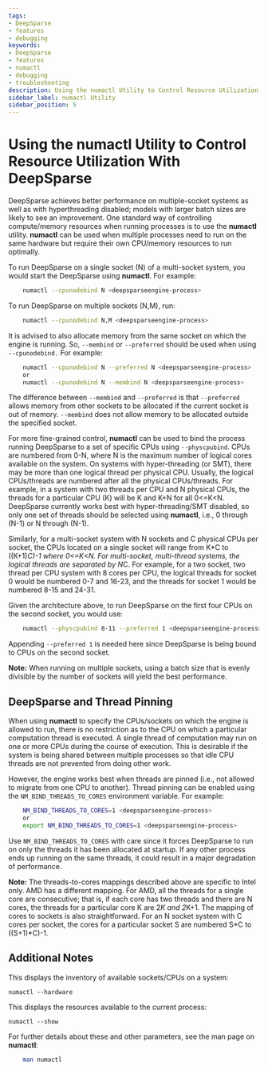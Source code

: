 ```yaml
---
tags:
- DeepSparse
- features
- debugging
keywords:
- DeepSparse 
- features
- numactl
- debugging
- troubleshooting
description: Using the numactl Utility to Control Resource Utilization With DeepSparse
sidebar_label: numactl Utility
sidebar_position: 5
---
```


# Using the numactl Utility to Control Resource Utilization With DeepSparse

DeepSparse achieves better performance on multiple-socket systems as well as with hyperthreading disabled; models with larger batch sizes are likely to see an improvement. One standard way of controlling compute/memory resources when running processes is to use the **numactl** utility. **numactl** can be used when multiple processes need to run on the same hardware but require their own CPU/memory resources to run optimally.

To run DeepSparse on a single socket (N) of a multi-socket system, you would start the DeepSparse using **numactl**. For example:

```bash
    numactl --cpunodebind N <deepsparseengine-process>
```

To run DeepSparse on multiple sockets (N,M), run:

```bash
    numactl --cpunodebind N,M <deepsparseengine-process>
```

It is advised to also allocate memory from the same socket on which the engine is running. So, `--membind` or `--preferred` should be used when using `--cpunodebind.` For example:

```bash
    numactl --cpunodebind N --preferred N <deepsparseengine-process>
    or
    numactl --cpunodebind N --membind N <deepsparseengine-process>
```

The difference between `--membind` and `--preferred` is that `--preferred` allows memory from other sockets to be allocated if the current socket is out of memory.  `--membind` does not allow memory to be allocated outside the specified socket.

For more fine-grained control, **numactl** can be used to bind the process running DeepSparse to a set of specific CPUs using `--physcpubind`. CPUs are numbered from 0-N, where N is the maximum number of logical cores available on the system. On systems with hyper-threading (or SMT), there may be more than one logical thread per physical CPU. Usually, the logical CPUs/threads are numbered after all the physical CPUs/threads. For example, in a system with two threads per CPU and N physical CPUs, the threads for a particular CPU (K) will be K and K+N for all 0&lt;=K&lt;N. DeepSparse currently works best with hyper-threading/SMT disabled, so only one set of threads should be selected using **numactl**, i.e., 0 through (N-1) or N through (N-1).

Similarly, for a multi-socket system with N sockets and C physical CPUs per socket, the CPUs located on a single socket will range from K*C to ((K+1)*C)-1 where 0&lt;=K&lt;N. For multi-socket, multi-thread systems, the logical threads are separated by N*C. For example, for a two socket, two thread per CPU system with 8 cores per CPU, the logical threads for socket 0 would be numbered 0-7 and 16-23, and the threads for socket 1 would be numbered 8-15 and 24-31.

Given the architecture above, to run DeepSparse on the first four CPUs on the second socket, you would use:

```bash
    numactl --physcpubind 8-11 --preferred 1 <deepsparseengine-process>
```

Appending `--preferred 1` is needed here since DeepSparse is being bound to CPUs on the second socket.

**Note:** When running on multiple sockets, using a batch size that is evenly divisible by the number of sockets will yield the best performance.


## DeepSparse and Thread Pinning

When using **numactl** to specify the CPUs/sockets on which the engine is allowed to run, there is no restriction as to the CPU on which a particular computation thread is executed. A single thread of computation may run on one or more CPUs during the course of execution. This is desirable if the system is being shared between multiple processes so that idle CPU threads are not prevented from doing other work.

However, the engine works best when threads are pinned (i.e., not allowed to migrate from one CPU to another). Thread pinning can be enabled using the `NM_BIND_THREADS_TO_CORES` environment variable. For example:

```bash
    NM_BIND_THREADS_TO_CORES=1 <deepsparseengine-process>
    or
    export NM_BIND_THREADS_TO_CORES=1 <deepsparseengine-process>
```

Use `NM_BIND_THREADS_TO_CORES` with care since it forces DeepSparse to run on only the threads it has been allocated at startup. If any other process ends up running on the same threads, it could result in a major degradation of performance.

**Note:** The threads-to-cores mappings described above are specific to Intel only. AMD has a different mapping. For AMD, all the threads for a single core are consecutive; that is, if each core has two threads and there are N cores, the threads for a particular core K are 2*K and 2*K+1.  The mapping of cores to sockets is also straightforward. For an N socket system with C cores per socket, the cores for a particular socket S are numbered S*C to ((S+1)*C)-1.

## Additional Notes

This displays the inventory of available sockets/CPUs on a system:

`numactl --hardware`

This displays the resources available to the current process:

`numactl --show`

For further details about these and other parameters, see the man page on **numactl**:

```bash
    man numactl
```
